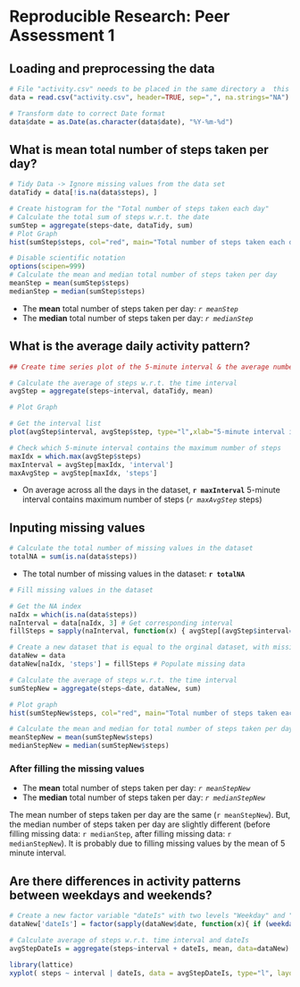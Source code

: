 # Reproducible Research: Peer Assessment 1

## Loading and preprocessing the data

```r

# File "activity.csv" needs to be placed in the same directory a  this Rmarkdown file  
data = read.csv("activity.csv", header=TRUE, sep=",", na.strings="NA")

# Transform date to correct Date format
data$date = as.Date(as.character(data$date), "%Y-%m-%d")

```
## What is mean total number of steps taken per day?

```r
# Tidy Data -> Ignore missing values from the data set
dataTidy = data[!is.na(data$steps), ]

# Create histogram for the "Total number of steps taken each day"
# Calculate the total sum of steps w.r.t. the date
sumStep = aggregate(steps~date, dataTidy, sum)
# Plot Graph
hist(sumStep$steps, col="red", main="Total number of steps taken each day", xlab="Steps Per Day")

# Disable scientific notation
options(scipen=999)
# Calculate the mean and median total number of steps taken per day
meanStep = mean(sumStep$steps)
medianStep = median(sumStep$steps)

```
* The __mean__ total number of steps taken per day: _`r meanStep`_
* The __median__ total number of steps taken per day: _`r medianStep`_

## What is the average daily activity pattern?

``` r
## Create time series plot of the 5-minute interval & the average number of steps taken

# Calculate the average of steps w.r.t. the time interval
avgStep = aggregate(steps~interval, dataTidy, mean)

# Plot Graph

# Get the interval list
plot(avgStep$interval, avgStep$step, type="l",xlab="5-minute interval identifiers", ylab="Steps", main="Average number of steps across all days")

# Check which 5-minute interval contains the maximum number of steps
maxIdx = which.max(avgStep$steps)
maxInterval = avgStep[maxIdx, 'interval']
maxAvgStep = avgStep[maxIdx, 'steps']

```
* On average across all the days in the dataset, __`r maxInterval`__ 5-minute interval contains maximum number of steps (_`r maxAvgStep`_ steps)

## Inputing missing values
``` r
# Calculate the total number of missing values in the dataset
totalNA = sum(is.na(data$steps))

```
* The total number of missing values in the dataset: __`r totalNA`__

 

``` r

# Fill missing values in the dataset  

# Get the NA index 
naIdx = which(is.na(data$steps))
naInterval = data[naIdx, 3] # Get corresponding interval
fillSteps = sapply(naInterval, function(x) { avgStep[(avgStep$interval==x), 2]})

# Create a new dataset that is equal to the orginal dataset, with missing data populated
dataNew = data
dataNew[naIdx, 'steps'] = fillSteps # Populate missing data

# Calculate the average of steps w.r.t. the time interval
sumStepNew = aggregate(steps~date, dataNew, sum)

# Plot graph
hist(sumStepNew$steps, col="red", main="Total number of steps taken each day \n (new dataset filled missing data)", xlab="Total Number of Steps")

# Calculate the mean and median for total number of steps taken per day
meanStepNew = mean(sumStepNew$steps)
medianStepNew = median(sumStepNew$steps)
```

### After filling the missing values
* The __mean__ total number of steps taken per day: _`r meanStepNew`_
* The __median__ total number of steps taken per day: _`r medianStepNew`_

The mean number of steps taken per day are the same (`r meanStepNew`). 
But, the median number of steps taken per day are slightly different (before filling missing data: `r medianStep`, after filling missing data: `r medianStepNew`). It is probably due to filling missing values by the mean of 5 minute interval.



## Are there differences in activity patterns between weekdays and weekends?

```r
# Create a new factor variable "dateIs" with two levels "Weekday" and "weekend"
dataNew['dateIs'] = factor(sapply(dataNew$date, function(x){ if (weekdays(x) == "Sunday" | weekdays(x) == "Saturday") { "weekend" } else { "weekday"} }))

# Calculate average of steps w.r.t. time interval and dateIs
avgStepDateIs = aggregate(steps~interval + dateIs, mean, data=dataNew)

library(lattice)
xyplot( steps ~ interval | dateIs, data = avgStepDateIs, type="l", layout=c(1,2), xlab="Interval", ylab="Number of steps")

```